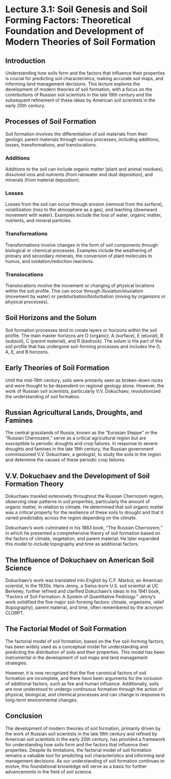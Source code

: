 # Lecture 3.1: Soil Genesis and Soil Forming Factors: Theoretical Foundation and Development of Modern Theories of Soil Formation {.unnumbered}

## Introduction
Understanding how soils form and the factors that influence their properties is crucial for predicting soil characteristics, making accurate soil maps, and informing land management decisions. This lecture explores the development of modern theories of soil formation, with a focus on the contributions of Russian soil scientists in the late 19th century and the subsequent refinement of these ideas by American soil scientists in the early 20th century.

## Processes of Soil Formation
Soil formation involves the differentiation of soil materials from their geologic parent materials through various processes, including additions, losses, transformations, and translocations.

### Additions
Additions to the soil can include organic matter (plant and animal residues), dissolved ions and nutrients (from rainwater and dust deposition), and minerals (from material deposition).

### Losses
Losses from the soil can occur through erosion (removal from the surface), volatilization (loss to the atmosphere as a gas), and leaching (downward movement with water). Examples include the loss of water, organic matter, nutrients, and mineral particles.

### Transformations
Transformations involve changes in the form of soil components through biological or chemical processes. Examples include the weathering of primary and secondary minerals, the conversion of plant molecules to humus, and oxidation/reduction reactions.

### Translocations
Translocations involve the movement or changing of physical locations within the soil profile. This can occur through illuviation/eluviation (movement by water) or pedoturbation/bioturbation (mixing by organisms or physical processes).

## Soil Horizons and the Solum
Soil formation processes tend to create layers or horizons within the soil profile. The main master horizons are O (organic), A (surface), E (eluvial), B (subsoil), C (parent material), and R (bedrock). The solum is the part of the soil profile that has undergone soil-forming processes and includes the O, A, E, and B horizons.

## Early Theories of Soil Formation
Until the mid-19th century, soils were primarily seen as broken-down rocks and were thought to be dependent on regional geology alone. However, the work of Russian soil scientists, particularly V.V. Dokuchaev, revolutionized the understanding of soil formation.

## Russian Agricultural Lands, Droughts, and Famines
The central grasslands of Russia, known as the "Eurasian Steppe" or the "Russian Chernozem," serve as a critical agricultural region but are susceptible to periodic droughts and crop failures. In response to severe droughts and famines in the late 19th century, the Russian government commissioned V.V. Dokuchaev, a geologist, to study the soils in the region and determine the causes of these periodic crop failures.

## V.V. Dokuchaev and the Development of Soil Formation Theory
Dokuchaev traveled extensively throughout the Russian Chernozem region, observing clear patterns in soil properties, particularly the amount of organic matter, in relation to climate. He determined that soil organic matter was a critical property for the resilience of these soils to drought and that it varied predictably across the region depending on the climate.

Dokuchaev's work culminated in his 1883 book, "The Russian Chernozem," in which he presented a comprehensive theory of soil formation based on the factors of climate, vegetation, and parent material. He later expanded this model to include topography and time as additional factors.

## The Influence of Dokuchaev on American Soil Science
Dokuchaev's work was translated into English by C.F. Marbut, an American scientist, in the 1930s. Hans Jenny, a Swiss-born U.S. soil scientist at UC Berkeley, further refined and clarified Dokuchaev's ideas in his 1941 book, "Factors of Soil Formation: A System of Quantitative Pedology." Jenny's work solidified the five major soil-forming factors: climate, organisms, relief (topography), parent material, and time, often remembered by the acronym CLORPT.

## The Factorial Model of Soil Formation
The factorial model of soil formation, based on the five soil-forming factors, has been widely used as a conceptual model for understanding and predicting the distribution of soils and their properties. This model has been instrumental in the development of soil maps and land management strategies.

However, it is now recognized that the five canonical factors of soil formation are incomplete, and there have been arguments for the inclusion of additional factors, such as fire and human influence. Additionally, soils are now understood to undergo continuous formation through the action of physical, biological, and chemical processes and can change in response to long-term environmental changes.

## Conclusion
The development of modern theories of soil formation, primarily driven by the work of Russian soil scientists in the late 19th century and refined by American soil scientists in the early 20th century, has provided a framework for understanding how soils form and the factors that influence their properties. Despite its limitations, the factorial model of soil formation remains a valuable tool for predicting soil characteristics and informing land management decisions. As our understanding of soil formation continues to evolve, this foundational knowledge will serve as a basis for further advancements in the field of soil science.